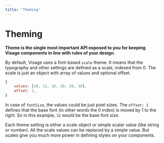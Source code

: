 ```yaml
---
title: 'Theming'
---
```


# Theming

**Theme is the single most important API exposed to you for keeping Visage components in line with rules of your design.**

By default, Visage uses a font-based `scale` theme. It means that the typography and other settings are defined as a scale, indexed from 0. The scale 
is just an object with array of values and optional offset.


```js transpile=false
{
    values: [10, 12, 16, 20, 28, 38], 
    offset: 1,
}
```

In case of `fontSize`, the values could be just pixel sizes. The `offset: 1` defines that the base font (in other words the 0 index) is moved
by 1 to the right. So in this example, `12` would be the base font size.

Each theme setting is either a scale object or simple scalar value (like string or number). All the scale values can be replaced by a simple value.
But scales give you much more power in defining styles on your components.